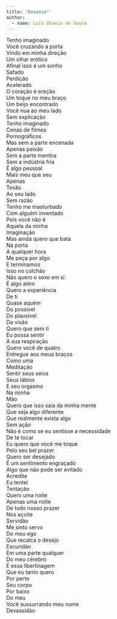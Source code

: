 ```yaml
---
title: "Devasso"
author: 
  - name: Luis Otavio de Sousa
---
```


| Tenho imaginado
| Você cruzando a porta
| Vindo em minha direção
| Um olhar erótico
| Afinal isso é um sonho
| Safado
| Perdição
| Acelerado
| O coração é ereção
| Um toque no meu braço
| Um beijo encontrado
| Você nua ao meu lado
| Sem explicação
| Tenho imaginado
| Cenas de filmes
| Pornográficos
| Mas sem a parte encenada
| Apenas paixão
| Sem a parte mentira
| Sem a indústria fria
| É algo pessoal
| Mais meu que seu
| Apenas
| Tesão
| Ao seu lado
| Sem razão
| Tenho me masturbado
| Com alguém inventado
| Pois você não é
| Aquela da minha
| Imaginação
| Mas ainda quero que bata
| Na porta
| A qualquer hora
| Me peça por algo
| E terminamos
| Isso no colchão
| Não quero o sexo em si
| É algo além
| Quero a experiência
| De ti
| Quase aquém
| Do possível
| Do plausível
| Da visão
| Quero que sem ti
| Eu possa sentir
| A sua respiração
| Quero você de quatro
| Entregue aos meus braços
| Como uma
| Meditação
| Sentir seus seios
| Seus lábios
| E seu orgasmo
| Na minha
| Mão
| Quero que isso saia da minha mente
| Que seja algo diferente
| Que realmente exista algo
| Sem ação
| Não é como se eu sentisse a necessidade
| De te tocar
| Eu quero que você me toque
| Pelo seu bel prazer
| Quero ser desejado
| É um sentimento engraçado
| Algo que não pode ser evitado
| Acredite
| Eu tentei
| Tentação
| Quero uma noite
| Apenas uma noite
| De todo nosso prazer
| Nos açoite
| Servidão
| Me sinto servo
| Do meu ego
| Que recalca o desejo
| Escuridão
| Em uma parte qualquer
| Do meu cérebro
| E essa libertinagem
| Que eu tanto quero
| Por perto
| Seu corpo
| Por baixo
| Do meu
| Você sussurrando meu nome
| Devassidão

<a href="https://instagram.com/dastavio"><i class="bi bi-instagram"></i></a>
